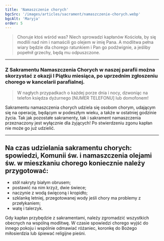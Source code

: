 ```yaml
---
title: 'Namaszczenie chorych'
bgcSrc: '/images/articles/sacrament/namaszczenie-chorych.webp'
bgcAlt: 'Maryja'
order: 5
---
```


> Choruje ktoś wśród was? Niech sprowadzi kapłanów Kościoła, by się modlili nad nim i namaścili go olejem w imię Pana. A modlitwa pełna wiary będzie dla chorego ratunkiem i Pan go podźwignie, a jeśliby popełnił grzechy, będą mu odpuszczone.

---

### Z Sakramentu Namaszczenia Chorych w naszej parafii można skorzystać z okazji **I Piątku miesiąca**, po uprzednim zgłoszeniu chorego w kancelarii parafialnej.


> W nagłych przypadkach o każdej porze dnia i nocy, dzwoniąc na telefon księdza dyżurnego [NUMER TELEFONU] lub domofonem!

Sakramentu namaszczenia chorych udziela się osobom chorym, udającym się na operację, będącym w podeszłym wieku, a także w ostatniej godzinie życia. Tak jak pozostałe sakramenty, tak i sakrament namaszczenia przeznaczony jest wyłącznie dla żyjących! Po stwierdzeniu zgonu kapłan nie może go już udzielić.

---

## Na czas udzielania sakramentu chorych: spowiedzi, Komunii św. i namaszczenia olejami św. w mieszkaniu chorego koniecznie należy przygotować:

- stół nakryty białym obrusem;
- postawić na nim krzyż, dwie świece;
- naczynie z wodą święconą i kropidło;
- szklankę letniej, przegotowanej wody jeśli chory ma problemy z przełykaniem;
- watę i talerzyk.

Gdy kapłan przybędzie z sakramentami, należy zgromadzić wszystkich obecnych na wspólną modlitwę. W czasie spowiedzi chorego wyjść do innego pokoju i wspólnie odmawiać różaniec, koronkę do Bożego miłosierdzia lub śpiewać religijne pieśni.

